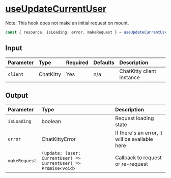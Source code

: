 
<Meta title="Hooks/Users/useUpdateCurrentUser" />

# <u>useUpdateCurrentUser</u>

Note: This hook does not make an initial request on mount.

```typescript
const { resource, isLoading, error, makeRequest } = useUpdateCurrentUser();
```

## Input

| Parameter | Type      | Required | Defaults | Description               |
| :-------- | :-------- | :------- | :------- | :------------------------ |
| `client`  | ChatKitty | Yes      | n/a      | ChatKitty client instance |

## Output

| Parameter     | Type                                                            | Description                                    |
| :------------ | :-------------------------------------------------------------- | :--------------------------------------------- |
| `isLoading `  | boolean                                                         | Request loading state                          |
| `error`       | ChatKittyError                                                  | If there's an error, it will be available here |
| `makeRequest` | `(update: (user: CurrentUser) => CurrentUser) => Promise<void>` | Callback to request or re-request              |
